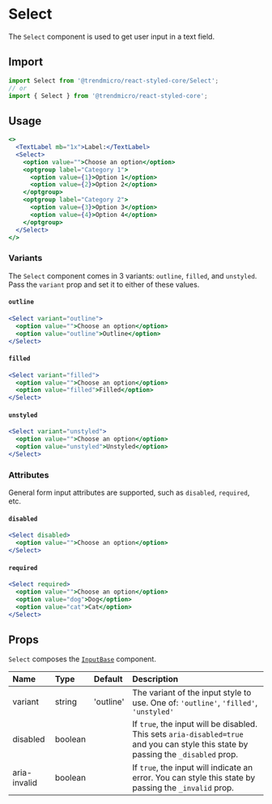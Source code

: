 # Select

The `Select` component is used to get user input in a text field.

## Import

```js
import Select from '@trendmicro/react-styled-core/Select';
// or
import { Select } from '@trendmicro/react-styled-core';
```

## Usage

```jsx
<>
  <TextLabel mb="1x">Label:</TextLabel>
  <Select>
    <option value="">Choose an option</option>
    <optgroup label="Category 1">
      <option value={1}>Option 1</option>
      <option value={2}>Option 2</option>
    </optgroup>
    <optgroup label="Category 2">
      <option value={3}>Option 3</option>
      <option value={4}>Option 4</option>
    </optgroup>
  </Select>
</>
```

### Variants

The `Select` component comes in 3 variants: `outline`, `filled`, and `unstyled`. Pass the `variant` prop and set it to either of these values.

#### `outline`

```jsx
<Select variant="outline">
  <option value="">Choose an option</option>
  <option value="outline">Outline</option>
</Select>
```

#### `filled`

```jsx
<Select variant="filled">
  <option value="">Choose an option</option>
  <option value="filled">Filled</option>
</Select>
```

#### `unstyled`

```jsx
<Select variant="unstyled">
  <option value="">Choose an option</option>
  <option value="unstyled">Unstyled</option>
</Select>
```

### Attributes

General form input attributes are supported, such as `disabled`, `required`, etc.

#### `disabled`

```jsx
<Select disabled>
  <option value="">Choose an option</option>
</Select>
```

#### `required`

```jsx
<Select required>
  <option value="">Choose an option</option>
  <option value="dog">Dog</option>
  <option value="cat">Cat</option>
</Select>
```

## Props

`Select` composes the [`InputBase`](./inputbase) component.

| Name | Type | Default | Description |
| :--- | :--- | :------ | :---------- |
| variant | string | 'outline' | The variant of the input style to use. One of: `'outline'`, `'filled'`, `'unstyled'` |
| disabled | boolean | | If `true`, the input will be disabled. This sets `aria-disabled=true` and you can style this state by passing the `_disabled` prop. |
| aria-invalid | boolean | | If `true`, the input will indicate an error. You can style this state by passing the `_invalid` prop. |
